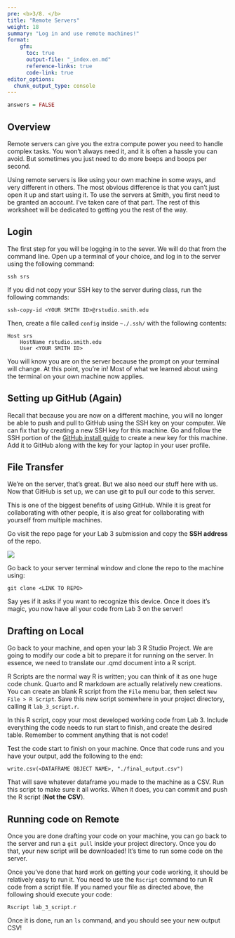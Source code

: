 ```yaml
---
pre: <b>3/8. </b>
title: "Remote Servers"
weight: 18
summary: "Log in and use remote machines!"
format:
    gfm:
      toc: true
      output-file: "_index.en.md"
      reference-links: true
      code-link: true
editor_options: 
  chunk_output_type: console
---
```


```r
answers = FALSE
```

## Overview

Remote servers can give you the extra compute power you need to handle complex tasks. You won't always need it, and it is often a hassle you can avoid. But sometimes you just need to do more beeps and boops per second.

Using remote servers is like using your own machine in some ways, and very different in others. The most obvious difference is that you can't just open it up and start using it. To use the servers at Smith, you first need to be granted an account. I've taken care of that part. The rest of this worksheet will be dedicated to getting you the rest of the way.

## Login

The first step for you will be logging in to the sever. We will do that from the command line. Open up a terminal of your choice, and log in to the server using the following command:

```
ssh srs
```

::: {.callout-tip}
If you did not copy your SSH key to the server during class, run the following commands:

```
ssh-copy-id <YOUR SMITH ID>@rstudio.smith.edu
```

Then, create a file called `config` inside `~./.ssh/` with the following contents:

```
Host srs
    HostName rstudio.smith.edu
    User <YOUR SMITH ID>
```

:::

You will know you are on the server because the prompt on your terminal will change. At this point, you're in! Most of what we learned about using the terminal on your own machine now applies.

## Setting up GitHub (Again)

Recall that because you are now on a different machine, you will no longer be able to push and pull to GitHub using the SSH key on your computer. We can fix that by creating a new SSH key for this machine. Go and follow the SSH portion of the [GitHub install guide](https://adv-r-programming.github.io/Adv-R-Reader/install_guide/github/#creating-ssh-keys-and-adding-to-github) to create a new key for this machine. Add it to GitHub along with the key for your laptop in your user profile.

## File Transfer

We're on the server, that's great. But we also need our stuff here with us. Now that GitHub is set up, we can use git to pull our code to this server.

This is one of the biggest benefits of using GitHub. While it is great for collaborating with other people, it is also great for collaborating with yourself from multiple machines.

Go visit the repo page for your Lab 3 submission and copy the **SSH address** of the repo.

![](img/github_repo.png)

Go back to your server terminal window and clone the repo to the machine using:

```
git clone <LINK TO REPO>
```

Say yes if it asks if you want to recognize this device. Once it does it's magic, you now have all your code from Lab 3 on the server!

## Drafting on Local

Go back to your machine, and open your lab 3 R Studio Project. We are going to modify our code a bit to prepare it for running on the server. In essence, we need to translate our .qmd document into a R script.

R Scripts are the normal way R is written; you can think of it as one huge code chunk. Quarto and R markdown are actually relatively new creations. You can create an blank R script from the `File` menu bar, then select `New File > R Script`. Save this new script somewhere in your project directory, calling it `lab_3_script.r`.

In this R script, copy your most developed working code from Lab 3. Include everything the code needs to run start to finish, and create the desired table. Remember to comment anything that is not code!

Test the code start to finish on your machine. Once that code runs and you have your output, add the following to the end:

```
write.csv(<DATAFRAME OBJECT NAME>, "./final_output.csv")
```

That will save whatever dataframe you made to the machine as a CSV. Run this script to make sure it all works. When it does, you can commit and push the R script (**Not the CSV**).

## Running code on Remote

Once you are done drafting your code on your machine, you can go back to the server and run a `git pull` inside your project directory. Once you do that, your new script will be downloaded! It's time to run some code on the server.

Once you've done that hard work on getting your code working, it should be relatively easy to run it. You need to use the `Rscript` command to run R code from a script file. If you named your file as directed above, the following should execute your code:

```
Rscript lab_3_script.r
```

Once it is done, run an `ls` command, and you should see your new output CSV!

















